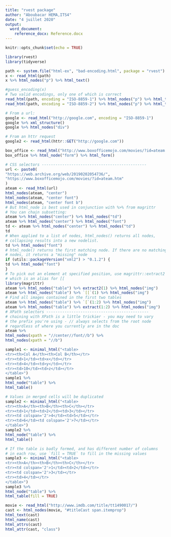 ```yaml
---
title: "rvest package"
author: "Aboubacar HEMA,ITS4"
date: "4 juillet 2020"
output:
  word_document:
    reference_docx: Reference.docx
---
```


```r
knitr::opts_chunk$set(echo = TRUE)
```


```r
library(rvest)
library(tidyverse)
```


```r
path <- system.file("html-ex", "bad-encoding.html", package = "rvest")
x <- read_html(path)
x %>% html_nodes("p") %>% html_text()
```

```r
#guess_encoding(x)
# Two valid encodings, only one of which is correct
read_html(path, encoding = "ISO-8859-1") %>% html_nodes("p") %>% html_text()
read_html(path, encoding = "ISO-8859-2") %>% html_nodes("p") %>% html_text()
```


```r
# From a url:
google <- read_html("http://google.com", encoding = "ISO-8859-1")
google %>% xml_structure()
google %>% html_nodes("div")
```

```r
# From an httr request
google2 <- read_html(httr::GET("http://google.com"))
```

```r
box_office <- read_html("http://www.boxofficemojo.com/movies/?id=ateam.htm")
box_office %>% html_node("form") %>% html_form()
```

```r
# CSS selectors ----------------------------------------------
url <- paste0(
"https://web.archive.org/web/20190202054736/",
"https://www.boxofficemojo.com/movies/?id=ateam.htm"
)
ateam <- read_html(url)
html_nodes(ateam, "center")
html_nodes(ateam, "center font")
html_nodes(ateam, "center font b")
# But html_node is best used in conjunction with %>% from magrittr
# You can chain subsetting:
ateam %>% html_nodes("center") %>% html_nodes("td")
ateam %>% html_nodes("center") %>% html_nodes("font")
td <- ateam %>% html_nodes("center") %>% html_nodes("td")
td
# When applied to a list of nodes, html_nodes() returns all nodes,
# collapsing results into a new nodelist.
td %>% html_nodes("font")
# html_node() returns the first matching node. If there are no matching
# nodes, it returns a "missing" node
if (utils::packageVersion("xml2") > "0.1.2") {
td %>% html_node("font")
}
# To pick out an element at specified position, use magrittr::extract2
# which is an alias for [[
library(magrittr)
ateam %>% html_nodes("table") %>% extract2(1) %>% html_nodes("img")
ateam %>% html_nodes("table") %>% `[[`(1) %>% html_nodes("img")
# Find all images contained in the first two tables
ateam %>% html_nodes("table") %>% `[`(1:2) %>% html_nodes("img")
ateam %>% html_nodes("table") %>% extract(1:2) %>% html_nodes("img")
# XPath selectors ---------------------------------------------
# chaining with XPath is a little trickier - you may need to vary
# the prefix you're using - // always selects from the root node
# regardless of where you currently are in the doc
ateam %>%
html_nodes(xpath = "//center//font//b") %>%
html_nodes(xpath = "//b")
```

```r
sample1 <- minimal_html("<table>
<tr><th>Col A</th><th>Col B</th></tr>
<tr><td>1</td><td>x</td></tr>
<tr><td>4</td><td>y</td></tr>
<tr><td>10</td><td>z</td></tr>
</table>")
sample1 %>%
html_node("table") %>%
html_table()
```

```r
# Values in merged cells will be duplicated
sample2 <- minimal_html("<table>
<tr><th>A</th><th>B</th><th>C</th></tr>
<tr><td>1</td><td>2</td><td>3</td></tr>
<tr><td colspan='2'>4</td><td>5</td></tr>
<tr><td>6</td><td colspan='2'>7</td></tr>
</table>")
sample2 %>%
html_node("table") %>%
html_table()

```

```r
# If the table is badly formed, and has different number of columns
# in each row, use `fill = TRUE` to fill in the missing values
sample3 <- minimal_html("<table>
<tr><th>A</th><th>B</th><th>C</th></tr>
<tr><td colspan='2'>1</td><td>2</td></tr>
<tr><td colspan='2'>3</td></tr>
<tr><td>4</td></tr>
</table>")
sample3 %>%
html_node("table") %>%
html_table(fill = TRUE)
```

```r
movie <- read_html("http://www.imdb.com/title/tt1490017/")
cast <- html_nodes(movie, "#titleCast span.itemprop")
html_text(cast)
html_name(cast)
html_attrs(cast)
html_attr(cast, "class")
```

